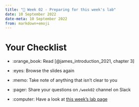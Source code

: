 ---
title: "📒 Week 02 - Preparing for this week's lab"
date: 10 September 2022
date-meta: 10 September 2022
from: markdown+emoji
---

# Your Checklist

- :orange_book: Read [@james_introduction_2021, chapter 3]

- :eyes: Browse the slides again

- :memo: Take note of anything that isn't clear to you

- :pager: Share your questions on `/week02` channel on Slack

- :computer: Have a look at [this week's lab page](/weeks/week02/prep.qmd)